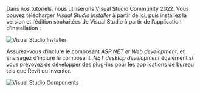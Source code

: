 Dans nos tutoriels, nous utiliserons Visual Studio Community 2022. Vous pouvez télécharger _Visual Studio Installer_
à partir de [ici](https://visualstudio.microsoft.com/vs/community/), puis installez la version et l’édition souhaitées
de Visual Studio à partir de l’application d’installation :

![Visual Studio Installer](vs-installer.webp)

Assurez-vous d’inclure le composant _ASP.NET et Web development_, et envisagez d’inclure
le composant _.NET desktop development_ également si vous prévoyez de développer des plug-ins pour les applications de bureau
tels que Revit ou Inventor.

![Visual Studio Components](vs-components.webp)
